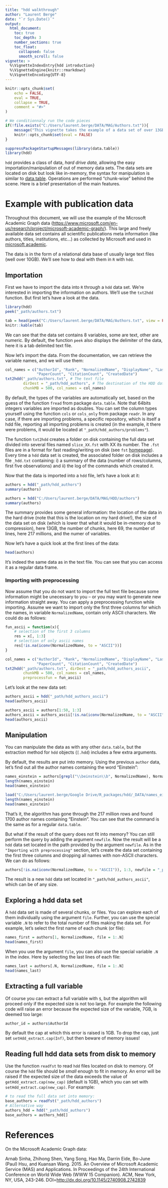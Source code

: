 ```yaml
---
title: "hdd walkthrough"
author: "Laurent Berge"
date: "`r Sys.Date()`"
output:
  html_document:
    toc: true
    toc_depth: 3
    number_sections: true
    toc_float:
      collapsed: false
      smooth_scroll: false
vignette: >
  %\VignetteIndexEntry{hdd introduction}
  %\VignetteEngine{knitr::rmarkdown}
  %\VignetteEncoding{UTF-8}
---
```


```r
knitr::opts_chunk$set(
	echo = FALSE,
	eval = TRUE,
	collapse = TRUE,
	comment = "#>"
)
```

```r
# We conditionnaly run the code pieces
if(!file.exists("C:/Users/laurent.berge/DATA/MAG/Authors.txt")){
	message("This vignette takes the example of a data set of over 13GB on disk, and thus cannot be run non-locally.")
	knitr::opts_chunk$set(eval = FALSE)
}
```

```r
suppressPackageStartupMessages(library(data.table))
library(hdd)
```



`hdd` provides a class of data, *hard drive data*, allowing the easy importation/manipulation of out of memory data sets. The data sets are located on disk but look like in-memory, the syntax for manipulation is similar to [data.table](<https://github.com/Rdatatable/data.table/wiki>). Operations are performed "chunk-wise" behind the scene. Here is a brief presentation of the main features.

# Example with publication data

Throughout this document, we will use the example of the Microsoft Academic Graph data (<https://www.microsoft.com/en-us/research/project/microsoft-academic-graph/>). This large and freely available data set contains all scientific publications meta information (like authors, titles, institutions, etc...) as collected by Microsoft and used in [microsoft academic](<https://aka.ms/microsoft-academic>).

The data is in the form of a relational data base of usually large text files (well over 10GB). We'll see how to deal with them in `R` with `hdd`.


## Importation

First we have to import the data into `R` through a `hdd` data set. We're interested in importing the information on authors. We'll use the `txt2hdd` function. But first let's have a look at the data.

```r
library(hdd)
peek("_path/authors.txt")
```


```r
tab = head(peek("C:/Users/laurent.berge/DATA/MAG/Authors.txt", view = FALSE))
knitr::kable(tab)

```

We can see that the data set contains 8 variables, some are text, other are numeric. By default, the function `peek` also displays the delimiter of the data, here it is a tab delimited text file. 

Now let's import the data. From the documentation, we can retrieve the variable names, and we will use them:

```r
col_names = c("AuthorId", "Rank", "NormalizedName", "DisplayName", "LastKnownAffiliationId", 
			  "PaperCount", "CitationCount", "CreatedDate")
txt2hdd("_path/authors.txt", # The text file
		dirDest = "_path/hdd_authors", # The destination of the HDD data => must be a directory
		chunkMB = 500, col_names = col_names)
```

By default, the types of the variables are automatically set, based on the guess of the function `fread` from package `data.table`. Note that 64bits integers variables are imported as doubles. You can set the column types yourself using the function `cols` or `cols_only` from package `readr`. In any case, if there are importing problems, a specific repository, which is itself a hdd file, reporting all importing problems is created (in the example, it there were problems, it would be located at `"_path/hdd_authors/problems"`).

The function `txt2hdd` creates a folder on disk containing the full data set divided into several files named `slice_XX.fst` with XX its number. The `.fst` files are in a format for fast reading/writing on disk (see `fst` [homepage](<http://www.fstpackage.org/>)). Every time a `hdd` data set is created, the associated folder on disk includes a file `_hdd.txt` containing: i) a summary of the data (number of rows/columns, first five observations) and ii) the log of the commands which created it.

Now that the data is imported into a `hdd` file, let's have a look at it:

```r
authors = hdd("_path/hdd_authors")
summary(authors)
```

```r
authors = hdd("C:/Users/laurent.berge/DATA/MAG/HDD/authors")
summary(authors)
```

The summary provides some general information: the location of the data in the hard drive (note that this is the location on my hard drive!), the size of the data set on disk (which is lower that what it would be in-memory due to compression), here 13GB, the number of chunks, here 69, the number of lines, here 217 millions, and the numer of variables.

Now let's have a quick look at the first lines of the data:

```r
head(authors)
```

It's indeed the same data as in the text file. You can see that you can access it as a regular data frame.


### Importing with preprocessing

Now assume that you do not want to import the full text file because some information might be unecessary to you -- or you may want to generate new information straight away. You can apply a preprocessing function while importing. Assume we want to import only the first three columns for which the names, in variable `NormalizedName`, contain only ASCII characters. We could do as follows:

```r

fun_ascii = function(x){
	# selection of the first 3 columns
	res = x[, 1:3]
	# selection of only ascii names
	res[!is.na(iconv(NormalizedName, to = "ASCII"))]
}

col_names = c("AuthorId", "Rank", "NormalizedName", "DisplayName", "LastKnownAffiliationId", 
			  "PaperCount", "CitationCount", "CreatedDate")
txt2hdd("_path/authors.txt", dirDest = "_path/hdd_authors_ascii", 
		chunkMB = 500, col_names = col_names,
		preprocessfun = fun_ascii)
```

Let's look at the new data set:

```r
authors_ascii = hdd("_path/hdd_authors_ascii")
head(authors_ascii)
```

```r
authors_ascii = authors[1:50, 1:3]
authors_ascii = authors_ascii[!is.na(iconv(NormalizedName, to = "ASCII"))]
head(authors_ascii)
```


## Manipulation

You can manipulate the data as with any other `data.table`, but the extraction method for `hdd` objects (`[.hdd`) includes a few extra arguments.

By default, the results are put into memory. Using the previous `author` data, let's find out all the author names containing the word "Einstein":

```r
names_einstein = authors[grepl("\\beinstein\\b", NormalizedName), NormalizedName]
length(names_einstein)
head(names_einstein)
```

```r
load("C:/Users/laurent.berge/Google Drive/R_packages/hdd/_DATA/names_einstein.RData")
length(names_einstein)
head(names_einstein)
```

That's it, the algorithm has gone through the 217 million rows and found 1700 author names containing "Einstein". You can see that the command is the same as for a regular `data.table`.

But what if the result of the query does not fit into memory? You can still perform the query by adding the argument `newfile`. Now the result will be a `hdd` data set located in the path provided by the argument `newfile`.  As in the `"Importing with preprocessing"` section, let's create the data set containing the first three columns and dropping all names with non-ASCII characters. We can do as follows:

```r
authors[!is.na(iconv(NormalizedName, to = "ASCII")), 1:3, newfile = "_path/hdd_authors_ascii"]
```

The result is a new `hdd` data set located in `"_path/hdd_authors_ascii"`, which can be of any size.

## Exploring a hdd data set

A `hdd` data set is made of several chunks, or files. You can explore each of them individually using the argument `file`. Further, you can use the special variable `.N` to refer to the total number of files making the data set. For example, let's select the first name of each chunk (or file):

```r
names_first = authors[1, NormalizedName, file = 1:.N]
head(names_first)
```

When you use the argument `file`, you can also use the special variable `.N` in the index. Here by selecting the last lines of each file:

```r
names_last = authors[.N, NormalizedName, file = 1:.N]
head(names_last)
```

## Extracting a full variable

Of course you can extract a full variable with `$`, but the algorithm will proceed only if the expected size is not too large. For example the following code will raise an error because the expected size of the variable, 7GB, is deemed too large:

```r
author_id = authors$AuthorId
```

By default the cap at which this error is raised is 1GB. To drop the cap, just set `setHdd_extract.cap(Inf)`, but then beware of memory issues!

## Reading full hdd data sets from disk to memory

Use the function `readfst` to read `hdd` files located on disk to memory. Of course the `hdd` file should be *small* enough to fit in memory. An error will be raised if the expected size of the data exceeds the value of `getHdd_extract.cap(new_cap)` (default is 1GB), which you can set with `setHdd_extract.cap(new_cap)`. For example:

```r
# to read the full data set into memory:
base_authors = readfst("_path/hdd_authors")
# Alternative way
authors_hdd = hdd("_path/hdd_authors")
base_authors = authors_hdd[]
```


# References

On the Microsoft Academic Graph data:

Arnab Sinha, Zhihong Shen, Yang Song, Hao Ma, Darrin Eide, Bo-June (Paul) Hsu, and Kuansan Wang. 2015. An Overview of Microsoft Academic Service (MAS) and Applications. In Proceedings of the 24th International Conference on World Wide Web (WWW 15 Companion). ACM, New York, NY, USA, 243-246. DOI=<http://dx.doi.org/10.1145/2740908.2742839>


